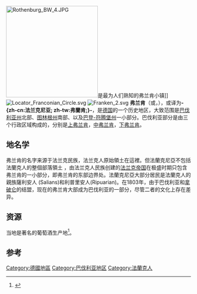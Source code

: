{{noteTA
|T=zh-hans:弗兰肯; zh-tw:法蘭克尼亞;
|1=zh-hans:弗兰肯; zh-tw:法蘭克尼亞;
|2=zh-hans:州; zh-tw:邦;
}}
[[File:Rothenburg_BW_4.JPG|250px]]是最为人们熟知的弗兰肯小镇]]
[[File:Locator_Franconian_Circle.svg|thumb]]
[[File:Franken_2.svg|thumb]]
'''弗兰肯'''（{{lang-de|'''Franken'''}}或{{lang|de|'''Frankenland '''}}，{{lang-en|'''Franconia'''}}），或译为'''-{zh-cn:法兰克尼亚; zh-tw:弗蘭肯;}-'''，是[[德国|德国]]的一个历史地区，大致范围是[[巴伐利亚州|巴伐利亚州]]北部、[[图林根州|图林根州]]南部、以及[[巴登-符腾堡州|巴登-符腾堡州]]一小部分。巴伐利亚部分是由三个行政区域构成的，分别是[[上弗兰肯|上弗兰肯]]，[[中弗兰肯|中弗兰肯]]，[[下弗兰肯|下弗兰肯]]。

== 地名学 ==
弗兰肯的名字来源于法兰克民族，法兰克人原始領土在這裡。但法蘭克尼亞不包括法蘭克人的整個部落領土 ，由法兰克人民族创建的[[法兰克帝国|法兰克帝国]]在极盛时期只包含弗兰肯的一小部分，即弗兰肯的东部边界处。法蘭克尼亞大部分居民是法蘭克人的親族薩利安人
(Salians)和利普里安人(Ripuarian)。在1803年，由于巴伐利亚和[[拿破仑|拿破仑]]的结盟，现在的弗兰肯大部成为巴伐利亚的一部分，尽管二者的文化上存在差异。

== 资源 ==
当地是著名的葡萄酒生产地<ref name="Burson">{{cite web | last=Burson | first=Tom | title=Inside Germany’s Fairy-Tale Wine Country | website=Vogue | url=https://www.vogue.com/article/franconia-germany-wine-region-travel-guide | access-date=2021-01-25 | archive-date=2021-01-31 | archive-url=https://web.archive.org/web/20210131131621/https://www.vogue.com/article/franconia-germany-wine-region-travel-guide | dead-url=no }}</ref>。

==参考==
{{reflist}}
{{Authority control}}

[[Category:德國地區|Category:德國地區]]
[[Category:巴伐利亚地区|Category:巴伐利亚地区]]
[[Category:法蘭克人|Category:法蘭克人]]


{{小作品|德國}}